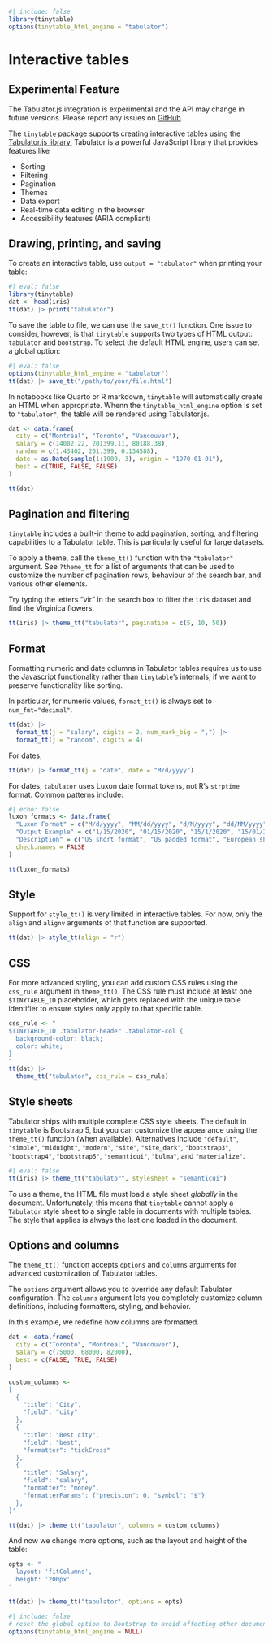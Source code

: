 ```r
#| include: false
library(tinytable)
options(tinytable_html_engine = "tabulator")
```

# Interactive tables

::: {.callout-warning}
## Experimental Feature
The Tabulator.js integration is experimental and the API may change in future versions. Please report any issues on [GitHub](https://github.com/vincentarelbundock/tinytable/issues).
:::

The `tinytable` package supports creating interactive tables using [the Tabulator.js library.](https://tabulator.info/) Tabulator is a powerful JavaScript library that provides features like 

* Sorting 
* Filtering
* Pagination
* Themes
* Data export
* Real-time data editing in the browser
* Accessibility features (ARIA compliant)

## Drawing, printing, and saving

To create an interactive table, use `output = "tabulator"` when printing your table:

```r
#| eval: false
library(tinytable)
dat <- head(iris)
tt(dat) |> print("tabulator")
```

To save the table to file, we can use the `save_tt()` function. One issue to consider, however, is that `tinytable` supports two types of HTML output: `tabulator` and `bootstrap`. To select the default HTML engine, users can set a global option:

```r
#| eval: false
options(tinytable_html_engine = "tabulator")
tt(dat) |> save_tt("/path/to/your/file.html")
```

In notebooks like Quarto or R markdown, `tinytable` will automatically create an HTML when appropriate. Whenn the `tinytable_html_engine` option is set to `"tabulator"`, the table will be rendered using Tabulator.js.

```r
dat <- data.frame(
  city = c("Montréal", "Toronto", "Vancouver"),
  salary = c(14002.22, 201399.11, 80188.38),
  random = c(1.43402, 201.399, 0.134588),
  date = as.Date(sample(1:1000, 3), origin = "1970-01-01"),
  best = c(TRUE, FALSE, FALSE)
)

tt(dat)
```

## Pagination and filtering

`tinytable` includes a built-in theme to add pagination, sorting, and filtering capabilities to a Tabulator table. This is particularly useful for large datasets. 

To apply a theme, call the `theme_tt()` function with the `"tabulator"` argument. See `?theme_tt` for a list of arguments that can be used to customize the number of pagination rows, behaviour of the search bar, and various other elements.

Try typing the letters "vir" in the search box to filter the `iris` dataset and find the Virginica flowers.

```r
tt(iris) |> theme_tt("tabulator", pagination = c(5, 10, 50))
```


## Format

Formatting numeric and date columns in Tabulator tables requires us to use the Javascript functionality rather than `tinytable`'s internals, if we want to preserve functionality like sorting. 

In particular, for numeric values, `format_tt()` is always set to `num_fmt="decimal"`. 

```r
tt(dat) |>
  format_tt(j = "salary", digits = 2, num_mark_big = ",") |>
  format_tt(j = "random", digits = 4)
```

For dates, 

```r
tt(dat) |> format_tt(j = "date", date = "M/d/yyyy")
```

For dates, `tabulator` uses Luxon date format tokens, not R's `strptime` format. Common patterns include:

```r
#| echo: false
luxon_formats <- data.frame(
  "Luxon Format" = c("M/d/yyyy", "MM/dd/yyyy", "d/M/yyyy", "dd/MM/yyyy", "yyyy-MM-dd", "MMM d, yyyy"),
  "Output Example" = c("1/15/2020", "01/15/2020", "15/1/2020", "15/01/2020", "2020-01-15", "Jan 15, 2020"),
  "Description" = c("US short format", "US padded format", "European short format", "European padded format", "ISO format", "Long month name"),
  check.names = FALSE
)

tt(luxon_formats)
```

## Style

Support for `style_tt()` is very limited in interactive tables. For now, only the `align` and `alignv` arguments of that function are supported.

```r
tt(dat) |> style_tt(align = "r")
```

## CSS

For more advanced styling, you can add custom CSS rules using the `css_rule` argument in `theme_tt()`. The CSS rule must include at least one `$TINYTABLE_ID` placeholder, which gets replaced with the unique table identifier to ensure styles only apply to that specific table.

```r
css_rule <- "
$TINYTABLE_ID .tabulator-header .tabulator-col {
  background-color: black;
  color: white;
}
"
tt(dat) |> 
  theme_tt("tabulator", css_rule = css_rule)
```

## Style sheets

Tabulator ships with multiple complete CSS style sheets. The default in `tinytable` is Bootstrap 5, but you can customize the appearance using the `theme_tt()` function (when available). Alternatives include `"default"`, `"simple"`, `"midnight"`, `"modern"`, `"site"`, `"site_dark"`, `"bootstrap3"`, `"bootstrap4"`, `"bootstrap5"`, `"semanticui"`, `"bulma"`, and `"materialize"`.

```r
#| eval: false
tt(iris) |> theme_tt("tabulator", stylesheet = "semanticui")
```

::: {.callout-note}
To use a theme, the HTML file must load a style sheet *globally* in the document. Unfortunately, this means that `tinytable` cannot apply a `Tabulator` style sheet to a single table in documents with multiple tables. The style that applies is always the last one loaded in the document.
:::


## Options and columns

The `theme_tt()` function accepts `options` and `columns` arguments for advanced customization of Tabulator tables.

The `options` argument allows you to override any default Tabulator configuration. The `columns` argument lets you completely customize column definitions, including formatters, styling, and behavior.

In this example, we redefine how columns are formatted.

```r
dat <- data.frame(
  city = c("Toronto", "Montreal", "Vancouver"),
  salary = c(75000, 68000, 82000),
  best = c(FALSE, TRUE, FALSE)
)

custom_columns <- '
[
  {
    "title": "City", 
    "field": "city"
  }, 
  {
    "title": "Best city", 
    "field": "best", 
    "formatter": "tickCross"
  }, 
  {
    "title": "Salary", 
    "field": "salary", 
    "formatter": "money", 
    "formatterParams": {"precision": 0, "symbol": "$"}
  },
]'

tt(dat) |> theme_tt("tabulator", columns = custom_columns)
```

And now we change more options, such as the layout and height of the table:

```r
opts <- "
  layout: 'fitColumns',
  height: '200px'
"

tt(dat) |> theme_tt("tabulator", options = opts)
```





```r
#| include: false
# reset the global option to Bootstrap to avoid affecting other documents
options(tinytable_html_engine = NULL)
```
